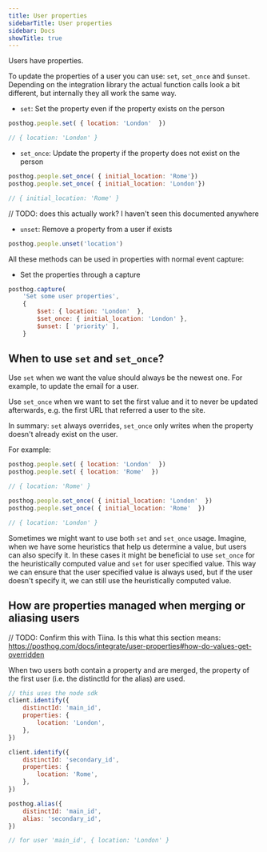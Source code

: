 ```yaml
---
title: User properties
sidebarTitle: User properties
sidebar: Docs
showTitle: true
---
```


Users have properties. 

To update the properties of a user you can use: `set`, `set_once` and `$unset`. Depending on the integration library the actual function calls look a bit different, but internally they all work the same way.

- `set`: Set the property even if the property exists on the person
```js
posthog.people.set( { location: 'London'  })

// { location: 'London' }
```

- `set_once`: Update the property if the property does not exist on the person
```js
posthog.people.set_once( { initial_location: 'Rome'})
posthog.people.set_once( { initial_location: 'London'})

// { initial_location: 'Rome' }
```

// TODO: does this actually work? I haven't seen this documented anywhere
- `unset`: Remove a property from a user if exists
```js
posthog.people.unset('location')
```

All these methods can be used in properties with normal event capture:

- Set the properties through a capture
```js
posthog.capture(
    'Set some user properties', 
    { 
        $set: { location: 'London'  },
        $set_once: { initial_location: 'London' },
        $unset: [ 'priority' ],
    }
```

## When to use `set` and `set_once`?

Use `set` when we want the value should always be the newest one. For example, to update the email for a user.

Use `set_once` when we want to set the first value and it to never be updated afterwards, e.g. the first URL that referred a user to the site.

In summary: `set` always overrides, `set_once` only writes when the property doesn't already exist on the user.

For example:
```js
posthog.people.set( { location: 'London'  })
posthog.people.set( { location: 'Rome'  })

// { location: 'Rome' }

posthog.people.set_once( { initial_location: 'London'  })
posthog.people.set_once( { initial_location: 'Rome'  })

// { location: 'London' }
```

Sometimes we might want to use both `set` and `set_once` usage. Imagine, when we have some heuristics that help us determine a value, but users can also specify it. In these cases it might be beneficial to use `set_once` for the heuristically computed value and `set` for user specified value. This way we can ensure that the user specified value is always used, but if the user doesn't specify it, we can still use the heuristically computed value.

## How are properties managed when merging or aliasing users

// TODO: Confirm this with Tiina. Is this what this section means: https://posthog.com/docs/integrate/user-properties#how-do-values-get-overridden

When two users both contain a property and are merged, the property of the first user (i.e. the distinctId for the alias) are used.
```js
// this uses the node sdk
client.identify({
    distinctId: 'main_id',
    properties: {
        location: 'London',
    },
})

client.identify({
    distinctId: 'secondary_id',
    properties: {
        location: 'Rome',
    },
})

posthog.alias({
    distinctId: 'main_id',
    alias: 'secondary_id',
})

// for user 'main_id', { location: 'London' }
```